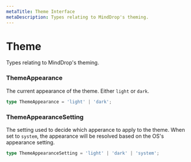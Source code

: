 ```yaml
---
metaTitle: Theme Interface
metaDescription: Types relating to MindDrop's theming.
---
```


# Theme

<Description>
  Types relating to MindDrop's theming. 
</Description>

### ThemeAppearance

The current appearance of the theme. Either `light` or `dark`.

```ts
type ThemeAppearance = 'light' | 'dark';
```

### ThemeAppearanceSetting

The setting used to decide which apperance to apply to the theme. When set to `system`, the appearance will be resolved based on the OS's appearance setting.

```ts
type ThemeAppearanceSetting = 'light' | 'dark' | 'system';
```
